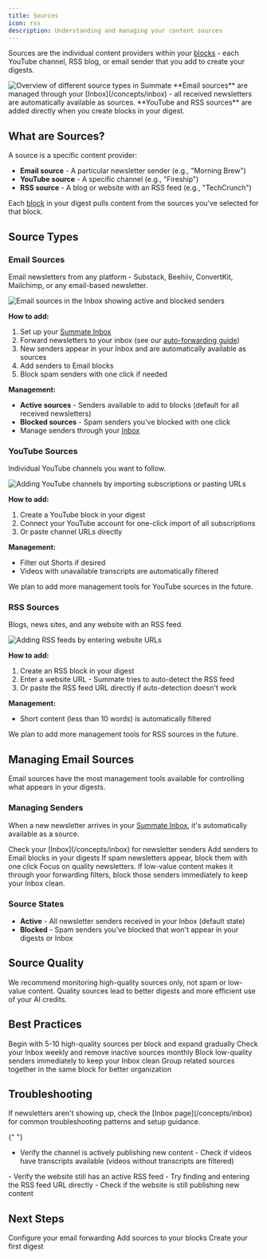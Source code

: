 ```yaml
---
title: Sources
icon: rss
description: Understanding and managing your content sources
---
```


Sources are the individual content providers within your [blocks](/concepts/blocks) - each YouTube channel, RSS blog, or email sender that you add to create your digests.

<Frame caption="Choose from Email, YouTube, or RSS block types to add sources">
  <img src="/images/sources/sources-overview.png" alt="Overview of different source types in Summate" />
</Frame>

<Info>
  **Email sources** are managed through your [Inbox](/concepts/inbox) - all
  received newsletters are automatically available as sources. **YouTube and RSS
  sources** are added directly when you create blocks in your digest.
</Info>

## What are Sources?

A source is a specific content provider:

- **Email source** - A particular newsletter sender (e.g., "Morning Brew")
- **YouTube source** - A specific channel (e.g., "Fireship")
- **RSS source** - A blog or website with an RSS feed (e.g., "TechCrunch")

Each [block](/concepts/blocks) in your digest pulls content from the sources you've selected for that block.

## Source Types

### Email Sources

Email newsletters from any platform - Substack, Beehiiv, ConvertKit, Mailchimp, or any email-based newsletter.

<Frame caption="Manage approved and blocked newsletter senders in your Inbox">
  <img src="/images/sources/email-sources.png" alt="Email sources in the Inbox showing active and blocked senders" />
</Frame>

**How to add:**

1. Set up your [Summate Inbox](/concepts/inbox)
2. Forward newsletters to your inbox (see our [auto-forwarding guide](/guides/auto-forwarding))
3. New senders appear in your Inbox and are automatically available as sources
4. Add senders to Email blocks
5. Block spam senders with one click if needed

**Management:**

- **Active sources** - Senders available to add to blocks (default for all received newsletters)
- **Blocked sources** - Spam senders you've blocked with one click
- Manage senders through your [Inbox](/concepts/inbox)

### YouTube Sources

Individual YouTube channels you want to follow.

<Frame caption="Import your YouTube subscriptions or add channels manually">
  <img src="/images/sources/youtube-sources.png" alt="Adding YouTube channels by importing subscriptions or pasting URLs" />
</Frame>

**How to add:**

1. Create a YouTube block in your digest
2. Connect your YouTube account for one-click import of all subscriptions
3. Or paste channel URLs directly

**Management:**

- Filter out Shorts if desired
- Videos with unavailable transcripts are automatically filtered

<Note>
  We plan to add more management tools for YouTube sources in the future.
</Note>

### RSS Sources

Blogs, news sites, and any website with an RSS feed.

<Frame caption="Import Substack newsletters or add RSS feeds by URL">
  <img src="/images/sources/rss-sources.png" alt="Adding RSS feeds by entering website URLs" />
</Frame>

**How to add:**

1. Create an RSS block in your digest
2. Enter a website URL - Summate tries to auto-detect the RSS feed
3. Or paste the RSS feed URL directly if auto-detection doesn't work

**Management:**

- Short content (less than 10 words) is automatically filtered

<Note>We plan to add more management tools for RSS sources in the future.</Note>

## Managing Email Sources

Email sources have the most management tools available for controlling what appears in your digests.

### Managing Senders

When a new newsletter arrives in your [Summate Inbox](/concepts/inbox), it's automatically available as a source.

<Steps>
  <Step title="Review Your Inbox">
    Check your [Inbox](/concepts/inbox) for newsletter senders
  </Step>
  <Step title="Add to Blocks">Add senders to Email blocks in your digests</Step>
  <Step title="Block Spam">
    If spam newsletters appear, block them with one click
  </Step>
</Steps>

<Tip>
  Focus on quality newsletters. If low-value content makes it through your
  forwarding filters, block those senders immediately to keep your Inbox clean.
</Tip>

### Source States

- **Active** - All newsletter senders received in your Inbox (default state)
- **Blocked** - Spam senders you've blocked that won't appear in your digests or Inbox

## Source Quality

<Warning>
  We recommend monitoring high-quality sources only, not spam or low-value
  content. Quality sources lead to better digests and more efficient use of your
  AI credits.
</Warning>

## Best Practices

<CardGroup cols={2}>
  <Card title="Start Small" icon="seedling">
    Begin with 5-10 high-quality sources per block and expand gradually
  </Card>
  <Card title="Review Regularly" icon="calendar-check">
    Check your Inbox weekly and remove inactive sources monthly
  </Card>
  <Card title="Be Selective" icon="filter">
    Block low-quality senders immediately to keep your Inbox clean
  </Card>
  <Card title="Organize by Block" icon="layer-group">
    Group related sources together in the same block for better organization
  </Card>
</CardGroup>

## Troubleshooting

<AccordionGroup>
  <Accordion title="Newsletters not appearing in Inbox" icon="envelope">
    If newsletters aren't showing up, check the [Inbox page](/concepts/inbox) for common troubleshooting patterns and setup guidance.
  </Accordion>

{" "}
<Accordion title="YouTube channels not showing videos" icon="youtube">
  - Verify the channel is actively publishing new content - Check if videos have
  transcripts available (videos without transcripts are filtered)
</Accordion>

  <Accordion title="RSS feeds not updating" icon="rss">
    - Verify the website still has an active RSS feed
    - Try finding and entering the RSS feed URL directly
    - Check if the website is still publishing new content
  </Accordion>
</AccordionGroup>

## Next Steps

<CardGroup cols={3}>
  <Card title="Set Up Inbox" icon="inbox" href="/concepts/inbox">
    Configure your email forwarding
  </Card>
  <Card title="Create Blocks" icon="cube" href="/concepts/blocks">
    Add sources to your blocks
  </Card>
  <Card title="Build Digests" icon="newspaper" href="/concepts/digests">
    Create your first digest
  </Card>
</CardGroup>
